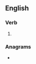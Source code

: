 ==English==

===Verb===
{{head|en|verb form}}

# {{en-third-person singular of|segregate}}

===Anagrams===
* {{anagrams|en|Easter eggs}}